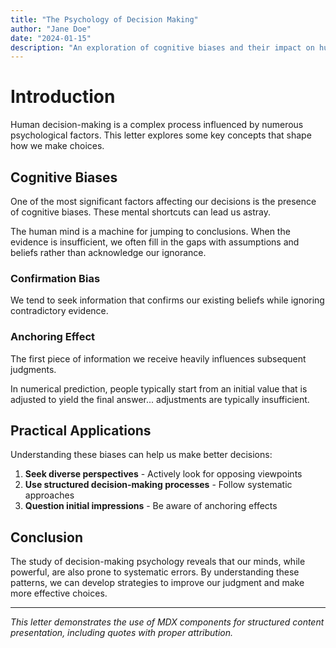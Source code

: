 ```yaml
---
title: "The Psychology of Decision Making"
author: "Jane Doe"
date: "2024-01-15"
description: "An exploration of cognitive biases and their impact on human decision-making processes"
---
```


# Introduction

Human decision-making is a complex process influenced by numerous psychological factors. This letter explores some key concepts that shape how we make choices.

## Cognitive Biases

One of the most significant factors affecting our decisions is the presence of cognitive biases. These mental shortcuts can lead us astray.

<Quote author="Richard" source="Selected Writings on Pure Intent">
The human mind is a machine for jumping to conclusions. When the evidence is insufficient, 
we often fill in the gaps with assumptions and beliefs rather than acknowledge our ignorance.
</Quote>

### Confirmation Bias

We tend to seek information that confirms our existing beliefs while ignoring contradictory evidence.


### Anchoring Effect

The first piece of information we receive heavily influences subsequent judgments.

<Quote author="Vineeto" source="A Practical Guide to Becoming Free" link="https://example.com">
In numerical prediction, people typically start from an initial value that is adjusted 
to yield the final answer... adjustments are typically insufficient.
</Quote>

## Practical Applications

Understanding these biases can help us make better decisions:

1. **Seek diverse perspectives** - Actively look for opposing viewpoints
2. **Use structured decision-making processes** - Follow systematic approaches
3. **Question initial impressions** - Be aware of anchoring effects


## Conclusion

The study of decision-making psychology reveals that our minds, while powerful, are also prone to systematic errors. By understanding these patterns, we can develop strategies to improve our judgment and make more effective choices.

---

*This letter demonstrates the use of MDX components for structured content presentation, including quotes with proper attribution.*